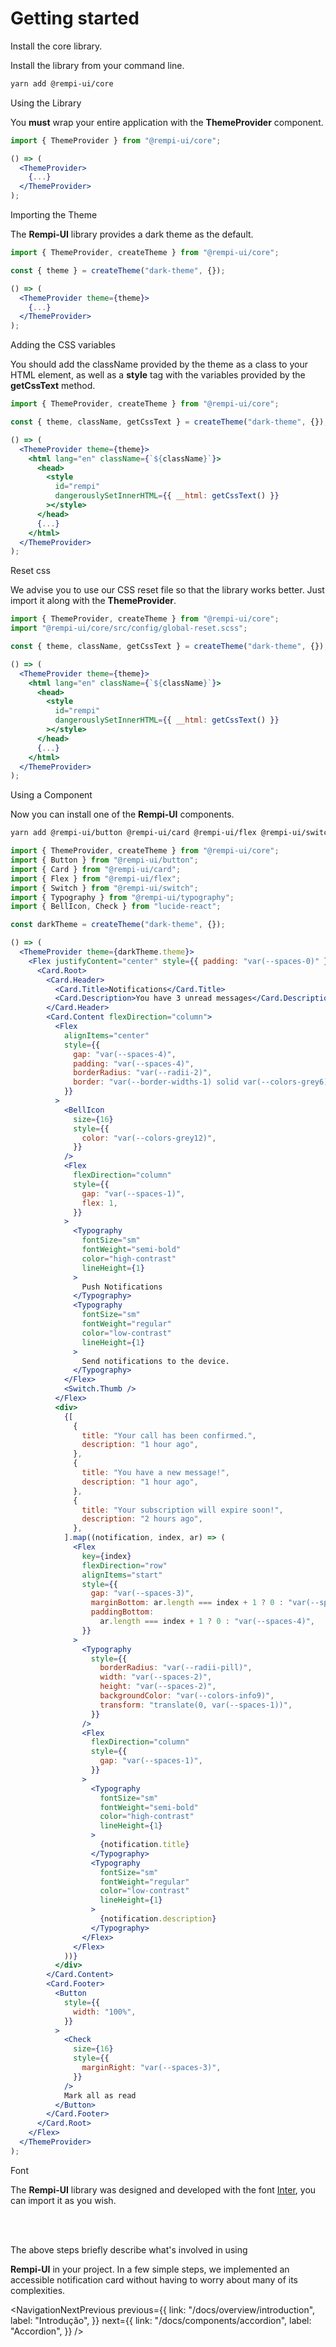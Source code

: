# Getting started

<Description text="A quick tutorial to get you started with Rempi-UI." />

<Steps>

<Step>Install the core library.</Step>

Install the library from your command line.

```bash
yarn add @rempi-ui/core
```

<Step>Using the Library</Step>

You <strong>must</strong> wrap your entire application with the <strong>ThemeProvider</strong> component.

```jsx
import { ThemeProvider } from "@rempi-ui/core";

() => (
  <ThemeProvider>
    {...}
  </ThemeProvider>
);
```

<Step>Importing the Theme</Step>

The <strong>Rempi-UI</strong> library provides a dark theme as the default.

```jsx
import { ThemeProvider, createTheme } from "@rempi-ui/core";

const { theme } = createTheme("dark-theme", {});

() => (
  <ThemeProvider theme={theme}>
    {...}
  </ThemeProvider>
);
```

<Step>Adding the CSS variables</Step>

You should add the className provided by the theme as a class to your HTML element,
as well as a <strong>style</strong> tag with the variables provided by
the <strong>getCssText</strong> method.

```jsx
import { ThemeProvider, createTheme } from "@rempi-ui/core";

const { theme, className, getCssText } = createTheme("dark-theme", {});

() => (
  <ThemeProvider theme={theme}>
    <html lang="en" className={`${className}`}>
      <head>
        <style
          id="rempi"
          dangerouslySetInnerHTML={{ __html: getCssText() }}
        ></style>
      </head>
      {...}
    </html>
  </ThemeProvider>
);
```

<Step>Reset css</Step>

We advise you to use our CSS reset file so that the library works better. Just import
it along with the <strong>ThemeProvider</strong>.

```jsx
import { ThemeProvider, createTheme } from "@rempi-ui/core";
import "@rempi-ui/core/src/config/global-reset.scss";

const { theme, className, getCssText } = createTheme("dark-theme", {});

() => (
  <ThemeProvider theme={theme}>
    <html lang="en" className={`${className}`}>
      <head>
        <style
          id="rempi"
          dangerouslySetInnerHTML={{ __html: getCssText() }}
        ></style>
      </head>
      {...}
    </html>
  </ThemeProvider>
);
```

<Step>Using a Component</Step>

Now you can install one of the <strong>Rempi-UI</strong> components.

```bash
yarn add @rempi-ui/button @rempi-ui/card @rempi-ui/flex @rempi-ui/switch @rempi-ui/typography lucide-react
```

```jsx
import { ThemeProvider, createTheme } from "@rempi-ui/core";
import { Button } from "@rempi-ui/button";
import { Card } from "@rempi-ui/card";
import { Flex } from "@rempi-ui/flex";
import { Switch } from "@rempi-ui/switch";
import { Typography } from "@rempi-ui/typography";
import { BellIcon, Check } from "lucide-react";

const darkTheme = createTheme("dark-theme", {});

() => (
  <ThemeProvider theme={darkTheme.theme}>
    <Flex justifyContent="center" style={{ padding: "var(--spaces-0)" }}>
      <Card.Root>
        <Card.Header>
          <Card.Title>Notifications</Card.Title>
          <Card.Description>You have 3 unread messages</Card.Description>
        </Card.Header>
        <Card.Content flexDirection="column">
          <Flex
            alignItems="center"
            style={{
              gap: "var(--spaces-4)",
              padding: "var(--spaces-4)",
              borderRadius: "var(--radii-2)",
              border: "var(--border-widths-1) solid var(--colors-grey6)",
            }}
          >
            <BellIcon
              size={16}
              style={{
                color: "var(--colors-grey12)",
              }}
            />
            <Flex
              flexDirection="column"
              style={{
                gap: "var(--spaces-1)",
                flex: 1,
              }}
            >
              <Typography
                fontSize="sm"
                fontWeight="semi-bold"
                color="high-contrast"
                lineHeight={1}
              >
                Push Notifications
              </Typography>
              <Typography
                fontSize="sm"
                fontWeight="regular"
                color="low-contrast"
                lineHeight={1}
              >
                Send notifications to the device.
              </Typography>
            </Flex>
            <Switch.Thumb />
          </Flex>
          <div>
            {[
              {
                title: "Your call has been confirmed.",
                description: "1 hour ago",
              },
              {
                title: "You have a new message!",
                description: "1 hour ago",
              },
              {
                title: "Your subscription will expire soon!",
                description: "2 hours ago",
              },
            ].map((notification, index, ar) => (
              <Flex
                key={index}
                flexDirection="row"
                alignItems="start"
                style={{
                  gap: "var(--spaces-3)",
                  marginBottom: ar.length === index + 1 ? 0 : "var(--spaces-4)",
                  paddingBottom:
                    ar.length === index + 1 ? 0 : "var(--spaces-4)",
                }}
              >
                <Typography
                  style={{
                    borderRadius: "var(--radii-pill)",
                    width: "var(--spaces-2)",
                    height: "var(--spaces-2)",
                    backgroundColor: "var(--colors-info9)",
                    transform: "translate(0, var(--spaces-1))",
                  }}
                />
                <Flex
                  flexDirection="column"
                  style={{
                    gap: "var(--spaces-1)",
                  }}
                >
                  <Typography
                    fontSize="sm"
                    fontWeight="semi-bold"
                    color="high-contrast"
                    lineHeight={1}
                  >
                    {notification.title}
                  </Typography>
                  <Typography
                    fontSize="sm"
                    fontWeight="regular"
                    color="low-contrast"
                    lineHeight={1}
                  >
                    {notification.description}
                  </Typography>
                </Flex>
              </Flex>
            ))}
          </div>
        </Card.Content>
        <Card.Footer>
          <Button
            style={{
              width: "100%",
            }}
          >
            <Check
              size={16}
              style={{
                marginRight: "var(--spaces-3)",
              }}
            />
            Mark all as read
          </Button>
        </Card.Footer>
      </Card.Root>
    </Flex>
  </ThemeProvider>
);
```

<Step>Font</Step>

The <strong>Rempi-UI</strong> library was designed and developed with the font [Inter](https://fonts.google.com/specimen/Inter),
you can import it as you wish.

</Steps>

<br />
<br />

The above steps briefly describe what's involved in using

<strong>Rempi-UI</strong> in your project. In a few simple steps, we implemented
an accessible notification card without having to worry about many of its complexities.

<NavigationNextPrevious
  previous={{
    link: "/docs/overview/introduction",
    label: "Introdução",
  }}
  next={{
    link: "/docs/components/accordion",
    label: "Accordion",
  }}
/>

<EditThisPage url="overview/en-US/getting-started.mdx" />
